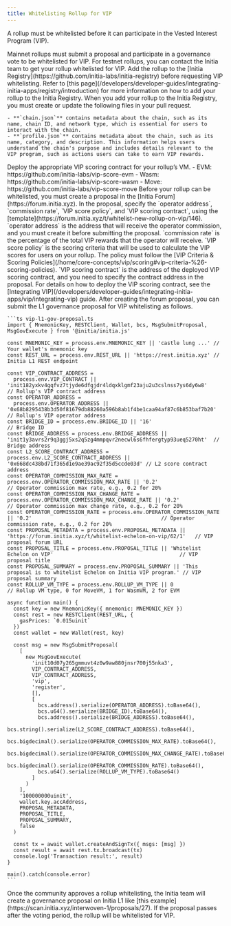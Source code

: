 ```yaml
---
title: Whitelisting Rollup for VIP
---
```


A rollup must be whitelisted before it can participate in the Vested Interest Program (VIP).

<Note>
Mainnet rollups must submit a proposal and participate in a governance vote to be whitelisted for VIP. For testnet rollups, you can contact the Initia team to get your rollup whitelisted for VIP.
</Note>

<Steps>
  <Step title="Add your rollup to the Initia Registry">
    Add the rollup to the [Initia Registry](https://github.com/initia-labs/initia-registry) before requesting VIP whitelisting. Refer to [this page](/developers/developer-guides/integrating-initia-apps/registry/introduction) for more information on how to add your rollup to the Initia Registry. When you add your rollup to the Initia Registry, you must create or update the following files in your pull request.

    - **`chain.json`** contains metadata about the chain, such as its name, chain ID, and network type, which is essential for users to interact with the chain.
    - **`profile.json`** contains metadata about the chain, such as its name, category, and description. This information helps users understand the chain's purpose and includes details relevant to the VIP program, such as actions users can take to earn VIP rewards.
  </Step>
  <Step title="Deploy the VIP Scoring Contract">
    Deploy the appropriate VIP scoring contract for your rollup’s VM.
      - EVM: https://github.com/initia-labs/vip-score-evm
      - Wasm: https://github.com/initia-labs/vip-score-wasm
      - Move: https://github.com/initia-labs/vip-score-move
  </Step>
  <Step title="Submit a Forum Proposal">
    Before your rollup can be whitelisted, you must create a proposal in the [Initia Forum](https://forum.initia.xyz). In the proposal, specify the `operator address`, `commission rate`, `VIP score policy`, and `VIP scoring contract`, using the [template](https://forum.initia.xyz/t/whitelist-new-rollup-on-vip/146). `operator address` is the address that will receive the operator commission, and you must create it before submitting the proposal. `commission rate` is the percentage of the total VIP rewards that the operator will receive. `VIP score policy` is the scoring criteria that will be used to calculate the VIP scores for users on your rollup. The policy must follow the [VIP Criteria & Scoring Policies](/home/core-concepts/vip/scoring#vip-criteria-%26-scoring-policies). `VIP scoring contract` is the address of the deployed VIP scoring contract, and you need to specify the contract address in the proposal. For details on how to deploy the VIP scoring contract, see the [Integrating VIP](/developers/developer-guides/integrating-initia-apps/vip/integrating-vip) guide.
  </Step>
  <Step title="Submit a L1 Governance Proposal">
    After creating the forum proposal, you can submit the L1 governance proposal for VIP whitelisting as follows.
    
    ```ts vip-l1-gov-proposal.ts
    import { MnemonicKey, RESTClient, Wallet, bcs, MsgSubmitProposal, MsgGovExecute } from '@initia/initia.js'

    const MNEMONIC_KEY = process.env.MNEMONIC_KEY || 'castle lung ...' // Your wallet's mnemonic key
    const REST_URL = process.env.REST_URL || 'https://rest.initia.xyz' // Initia L1 REST endpoint

    const VIP_CONTRACT_ADDRESS =
      process.env.VIP_CONTRACT || 'init182yxkv4gqfvz7tjyde6dfgjdr4ldqxklgmf23aju2u3cslnss7ys6dy6w8'                         // Rollup's VIP contract address
    const OPERATOR_ADDRESS =
      process.env.OPERATOR_ADDRESS || '0x68b8295438b3d50f81679db88260a596b8ab1f4be1caa94af87c6b853baf7b20'                  // Rollup's VIP operator address
    const BRIDGE_ID = process.env.BRIDGE_ID || '16'                                                                         // Bridge ID
    const BRIDGE_ADDRESS = process.env.BRIDGE_ADDRESS || 'init1y3avrs2r9q3ggj5xs2q5zg4mmpqvr2necwl6s6fhfergtyp93ueq5270ht'  // Bridge address
    const L2_SCORE_CONTRACT_ADDRESS = process.env.L2_SCORE_CONTRACT_ADDRESS || '0x668dc438bd71f365d1e9ae39ac92f35d5ccde03d' // L2 score contract address
    const OPERATOR_COMMISSION_MAX_RATE = process.env.OPERATOR_COMMISSION_MAX_RATE || '0.2'                                  // Operator commission max rate, e.g., 0.2 for 20%
    const OPERATOR_COMMISSION_MAX_CHANGE_RATE = process.env.OPERATOR_COMMISSION_MAX_CHANGE_RATE || '0.2'                    // Operator commission max change rate, e.g., 0.2 for 20%
    const OPERATOR_COMMISSION_RATE = process.env.OPERATOR_COMMISSION_RATE || '0.2'                                          // Operator commission rate, e.g., 0.2 for 20%
    const PROPOSAL_METADATA = process.env.PROPOSAL_METADATA || 'https://forum.initia.xyz/t/whitelist-echelon-on-vip/62/1'   // VIP proposal forum URL
    const PROPOSAL_TITLE = process.env.PROPOSAL_TITLE || 'Whitelist Echelon on VIP'                                         // VIP proposal title
    const PROPOSAL_SUMMARY = process.env.PROPOSAL_SUMMARY || 'This proposal is to whitelist Echelon on Initia VIP program.' // VIP proposal summary
    const ROLLUP_VM_TYPE = process.env.ROLLUP_VM_TYPE || 0                                                                  // Rollup VM type, 0 for MoveVM, 1 for WasmVM, 2 for EVM

    async function main() {
      const key = new MnemonicKey({ mnemonic: MNEMONIC_KEY })
      const rest = new RESTClient(REST_URL, {
        gasPrices: `0.015uinit`
      })
      const wallet = new Wallet(rest, key)

      const msg = new MsgSubmitProposal(
        [
          new MsgGovExecute(
            'init10d07y265gmmuvt4z0w9aw880jnsr700j55nka3',
            VIP_CONTRACT_ADDRESS,
            VIP_CONTRACT_ADDRESS,
            'vip',
            'register',
            [],
            [
              bcs.address().serialize(OPERATOR_ADDRESS).toBase64(),
              bcs.u64().serialize(BRIDGE_ID).toBase64(),
              bcs.address().serialize(BRIDGE_ADDRESS).toBase64(),
              bcs.string().serialize(L2_SCORE_CONTRACT_ADDRESS).toBase64(),
              bcs.bigdecimal().serialize(OPERATOR_COMMISSION_MAX_RATE).toBase64(),
              bcs.bigdecimal().serialize(OPERATOR_COMMISSION_MAX_CHANGE_RATE).toBase64(),
              bcs.bigdecimal().serialize(OPERATOR_COMMISSION_RATE).toBase64(),
              bcs.u64().serialize(ROLLUP_VM_TYPE).toBase64()
            ]
          )
        ],
        '100000000uinit',
        wallet.key.accAddress,
        PROPOSAL_METADATA,
        PROPOSAL_TITLE,
        PROPOSAL_SUMMARY,
        false
      )

      const tx = await wallet.createAndSignTx({ msgs: [msg] })
      const result = await rest.tx.broadcast(tx)
      console.log('Transaction result:', result)
    }

    main().catch(console.error)
    ```  

  </Step>
  <Step title="Wait for the L1 Governance vote">
    Once the community approves a rollup whitelisting, the Initia team will create a governance proposal on Initia L1 like [this example](https://scan.initia.xyz/interwoven-1/proposals/27). If the proposal passes after the voting period, the rollup will be whitelisted for VIP.
  </Step>
</Steps>